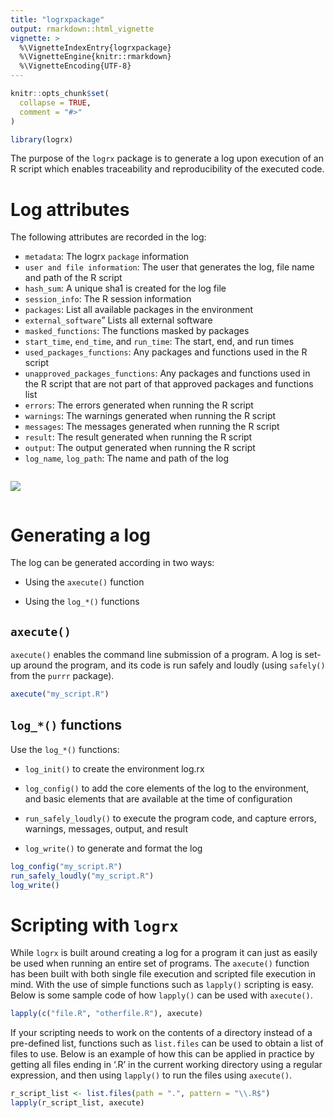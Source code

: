 ```yaml
---
title: "logrxpackage"
output: rmarkdown::html_vignette
vignette: >
  %\VignetteIndexEntry{logrxpackage}
  %\VignetteEngine{knitr::rmarkdown}
  %\VignetteEncoding{UTF-8}
---
```


```r
knitr::opts_chunk$set(
  collapse = TRUE,
  comment = "#>"
)
```

```r
library(logrx)
```

The purpose of the `logrx` package is to generate a log upon execution of 
an R script which enables traceability and reproducibility of the executed code. 


# Log attributes
The following attributes are recorded in the log:

* `metadata`: The logrx `package` information
* `user and file information`: The user that generates the log, file name and path of the R script
* `hash_sum`:  A unique sha1 is created for the log file
* `session_info`: The R session information
* `packages`: List all available packages in the environment
* `external_software`" Lists all external software
* `masked_functions`: The functions masked by packages
* `start_time`, `end_time`, and `run_time`: The start, end, and run times
* `used_packages_functions`: Any packages and functions used in the R script
* `unapproved_packages_functions`: Any packages and functions used in the R script that are not part of that approved packages and functions list
* `errors`: The errors generated when running the R script
* `warnings`: The warnings generated when running the R script
* `messages`: The messages generated when running the R script
* `result`: The result generated when running the R script
* `output`: The output generated when running the R script
* `log_name`, `log_path`: The name and path of the log


<style>
  .scrolled {
    overflow-y: scroll !important;
    white-space: nowrap;
    max-height: 400px;
  }
</style>

<div class = "scrolled">
 <img src='`r here::here("man/figures/log.png")`'/>
</div>

# Generating a log
The log can be generated according in two ways:

* Using the `axecute()` function

* Using the `log_*()` functions


## `axecute()`
`axecute()` enables the command line submission of a program. A log is 
set-up around the program, and its code is run safely and loudly (using `safely()` from the `purrr` package).
```r
axecute("my_script.R")
```


## `log_*()` functions
Use the `log_*()` functions:

* `log_init()` to create the environment log.rx

* `log_config()` to add the core elements of the log to the environment, and 
 basic elements that are available at the time of configuration

* `run_safely_loudly()` to execute the program code, and capture errors, warnings,
messages, output, and result

* `log_write()` to generate and format the log
```r
log_config("my_script.R")
run_safely_loudly("my_script.R")
log_write()
```

# Scripting with ```logrx```
While ```logrx``` is built around creating a log for a program it can just as easily be used when running an entire set of programs.  The `axecute()` function has been built with both single file execution and scripted file execution in mind.  With the use of simple functions such as `lapply()` scripting is easy.  Below is some sample code of how `lapply()` can be used with `axecute()`.

```r
lapply(c("file.R", "otherfile.R"), axecute)
```

If your scripting needs to work on the contents of a directory instead of a pre-defined list, functions such as `list.files` can be used to obtain a list of files to use.  Below is an example of how this can be applied in practice by getting all files ending in '.R' in the current working directory using a regular expression, and then using `lapply()` to run the files using `axecute()`.

```r
r_script_list <- list.files(path = ".", pattern = "\\.R$")
lapply(r_script_list, axecute)
```

